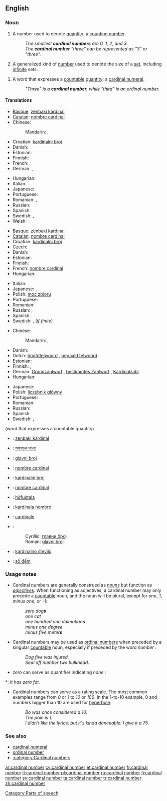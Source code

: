 {{wikipedia}}
==English==

===Noun===
{{en-noun|sg=[[cardinal]] [[number]]}}

# A number used to denote [[quantity]]; a [[counting number]].
#: ''The smallest '''cardinal numbers''' are 0, 1, 2, and 3.''
#: ''The '''cardinal number''' "three" can be represented as "3" or "three".''
# {{mathematics}} A generalized kind of [[number]] used to denote the size of a [[set]], including [[infinite]] sets.
<!--Is this true? "Infinite" is not a cardinal number by definition, because its magnitude is not known-->
<!--Yes. See any mathematics text or the Wikipedia article-->
# {{context|grammar}} A word that expresses a [[countable]] [[quantity]]; a [[cardinal numeral]].
#: ''"Three" is a '''cardinal number''', while "third" is an ordinal number.''
<!--Does this definition differ in any essential sense from the first definition?-->
<!--Yes; in the most essential way possible.-->

====Translations====
{{trans-top|number denoting quantity}}
* [[Basque]]: [[zenbaki kardinal]]
* [[Catalan]]: [[nombre cardinal]] {{m}}
* Chinese:
*: Mandarin: {{t|cmn|基數|sc=Hani}},  {{t-|cmn|基数|tr=jīshù|sc=Hani}}
* Croatian: [[kardinalni broj#Croatian|kardinalni broj]] {{m}}
* Danish: {{t-|da|kardinaltal|n}}
* Estonian: {{t|et|kardinaalarv}}
* Finnish: {{t+|fi|kardinaaliluku}}
* French: {{t|fr|nombre cardinal|m}}
* German: {{t+|de|Kardinalzahl|f}},  {{t|de|Grundzahl|f}}
{{trans-mid}}
* Hungarian: {{t-|hu|tőszám}}
* Italian: {{t-|it|numero cardinale|m}}
* Japanese: {{t+|ja|基数|tr=きすう, kisū}}
* Portuguese: {{t-|pt|número cardinal|m}}
* Romanian: {{t|ro|numeral cardinal|n}}, {{t|ro|număr cardinal|n}}
* Russian: {{t-|ru|кардинальное число|n|tr=kardinál’noje čisló}}
* Spanish: {{t+|es|número cardinal|m}}
* Swedish: {{t+|sv|kardinaltal|n}},  {{t|sv|grundtal|n}}
* Welsh: {{t|cy|rhif prifol}}
{{trans-bottom}}

{{trans-top|number used to denote the size of a set}}
* [[Basque]]: [[zenbaki kardinal]]
* [[Catalan]]: [[nombre cardinal]] {{m}}
* Croatian: [[kardinalni broj#Croatian|kardinalni broj]] {{m}}
* Czech: {{t-|cs|kardinální číslo|n}}
* Danish: {{t-|da|kardinaltal|n}}
* Estonian: {{t|et|hulga võimsus}}
* Finnish: {{t+|fi|kardinaaliluku}}
* French: [[nombre cardinal]] {{m}}
* Hungarian: {{t+|hu|számosság}}
{{trans-mid}}
* Italian: {{t-|it|numero cardinale|m}}
* Japanese: {{t|ja|集合数|tr=しゅうごうすう, shūgōsū}}, {{t|ja|基数|tr=きすう, kisū|sc=Jpan}}
* Polish: [[moc zbioru]] {{f}}
* Portuguese: {{t-|pt|número cardinal|m}}
* Romanian: {{t|ro|numeral cardinal|n}}
* Russian: {{t|ru|мощность множества|f|tr=móščnost’ mnóžestva}}, {{t-|ru|кардинальное число|n|tr=kardinál’noje čisló}}
* Spanish: {{t+|es|número cardinal|m}}
* Swedish: {{t|sv|kardinaltal|n}}, {{t|sv|grundtal|n}} (''if finite'')
{{trans-bottom}}

{{trans-top|word that expresses a countable quantity}}
* Chinese:
*: Mandarin: {{t|cmn|純數|sc=Hani}},  {{t|cmn|纯数|tr=chúnshù|sc=Hani}}
* Danish: {{t-|da|kardinaltal|n}}
* Dutch: [[hoofdtelwoord]] {{n}}, [[bepaald telwoord]] {{n}}
* Estonian: {{t|et|põhiarv}}
* Finnish: {{t-|fi|perusluku}}, {{t+|fi|kardinaaliluku}}
* German: [[Grundzahlwort]] {{n}}, [[bestimmtes Zahlwort]] {{n}}, [[Kardinalzahl]] {{f}}
* Hungarian: {{t-|hu|tőszámnév}}
{{trans-mid}}
* Japanese: {{t+|ja|基数|tr=きすう, kisū}}
* Polish: [[liczebnik główny]] {{m}}
* Portuguese: {{t+|pt|numeral cardinal}}
* Romanian: {{t-|ro|numeral cardinal}}
* Russian: {{t+|ru|количественное числительное|n|tr=kolíčestvennoje čislítel’noje}}
* Spanish: {{t-|es|adjetivo cardinal|m}}
* Swedish: {{t|sv|kardinaltal|n}}, {{t|sv|grundtal|n}}
{{trans-bottom}}

{{checktrans-top}}
(word that expresses a countable quantity)
* {{ttbc|eu}}: [[zenbaki kardinal]]
* {{ttbc|bn}}: [[অঙ্কবাচক সংখ্যা]]
* {{ttbc|bs}}: [[glavni broj#Bosnian|glavni broj]] {{m}}
* {{ttbc|ca}}: [[nombre cardinal]] {{m}}
* {{ttbc|hr}}: [[kardinalni broj#Croatian|kardinalni broj]] {{m}}
* {{ttbc|fr}}: [[nombre cardinal]] {{m}}
{{trans-mid}}
* {{ttbc|is}}: [[höfuðtala]]
* {{ttbc|io}}: [[kardinala nombro]]
* {{ttbc|la}}: [[cardinale]]
* {{ttbc|sr}}:
*: Cyrillic: [[главни број#Serbian|главни број]] {{m}}
*: Roman: [[glavni broj#Serbian|glavni broj]] {{m}}
* {{ttbc|sl}}: [[kardinalno število]] {{n}}
* {{ttbc|vi}}: [[số đếm]]
{{trans-bottom}}

===Usage notes===
* Cardinal numbers are generally construed as ''[[noun]]s'' but function as ''[[adjective]]s''.  When functioning as adjectives, a cardinal number may only precede a [[countable]] noun, and the noun will be plural, except for ''one'', ''1'', ''minus one'', or ''-1'':
*: ''zero dog'''s''' ''
*: ''one cat''
*: ''one hundred one dalmatian'''s''' ''
*: ''minus one degree''
*: ''minus five meter'''s''' ''
* Cardinal numbers may be used as [[ordinal number]]s when <!--followed or -->preceded by a singular [[countable]] noun, especially if preceded by the word ''number'' <!--or ''the''-->:
*: ''Dog five was injured.''
*: ''Seal off number two bulkhead.''
* <!--''One'' and -->''zero'' can serve as quantifier<!--s--> indicating <!--effectively ''all'' and--> ''none''<!--, respectively-->:
<!--*:''The law requires residency of one year.'' ("one" does not indicate "all" in this sentence)-->
*: ''It has zero fat.''
* Cardinal numbers can serve as a rating scale. The most common examples range from ''0'' or ''1'' to ''10'' or ''100''. In the 1-to-10 example, 0 and numbers bigger than 10 are used for [[hyperbole]].
*: ''Bo was once considered a 10.''
*: ''The pain is 1.''
*: ''I didn't like the lyrics, but it's kinda danceable: I give it a 75.''
<!--Sure they can, but so can any other set of numbers-->

===See also===
* [[cardinal numeral]]
* [[ordinal number]]
* [[:category:Cardinal numbers]]

[[Category:Parts of speech]]

[[ar:cardinal number]]
[[cy:cardinal number]]
[[et:cardinal number]]
[[fr:cardinal number]]
[[it:cardinal number]]
[[pl:cardinal number]]
[[ru:cardinal number]]
[[fi:cardinal number]]
[[sv:cardinal number]]
[[ta:cardinal number]]
[[tr:cardinal number]]
[[zh:cardinal number]]